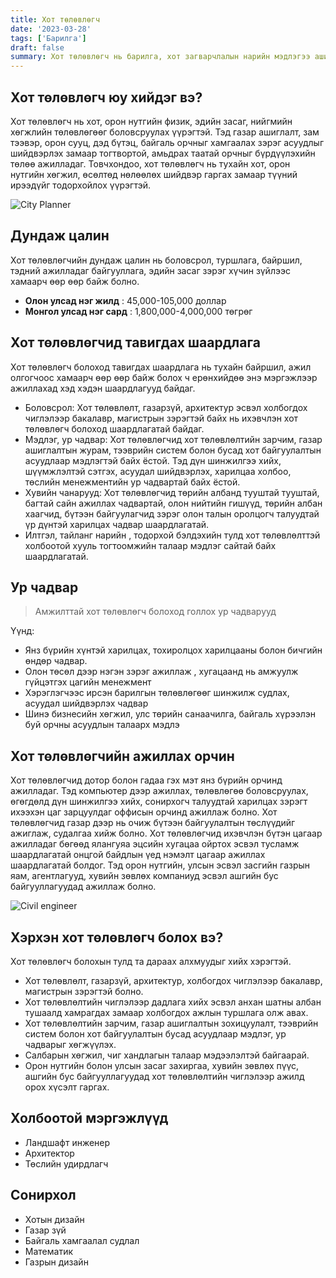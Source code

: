 ```yaml
---
title: Хот төлөвлөгч
date: '2023-03-28'
tags: ['Барилга']
draft: false
summary: Хот төлөвлөгч нь барилга, хот загварчлалын нарийн мэдлэгээ ашиглан хотын хөгжлийн бодлогод зөвлөгөө өгч, хотын хөгжлийг төлөвлөнө.
---
```


## Хот төлөвлөгч юу хийдэг вэ?

Хот төлөвлөгч нь хот, орон нутгийн физик, эдийн засаг, нийгмийн хөгжлийн төлөвлөгөөг боловсруулах үүрэгтэй. Тэд газар ашиглалт, зам тээвэр, орон сууц, дэд бүтэц, байгаль орчныг хамгаалах зэрэг асуудлыг шийдвэрлэх замаар тогтвортой, амьдрах таатай орчныг бүрдүүлэхийн төлөө ажилладаг. Товчхондоо, хот төлөвлөгч нь тухайн хот, орон нутгийн хөгжил, өсөлтөд нөлөөлөх шийдвэр гаргах замаар түүний ирээдүйг тодорхойлох үүрэгтэй.

![City Planner](https://www.worldatlas.com/r/w960-q80/upload/a6/14/9e/shutterstock-61459486.jpg)

## Дундаж цалин

Хот төлөвлөгчийн дундаж цалин нь боловсрол, туршлага, байршил, тэдний ажилладаг байгууллага, эдийн засаг зэрэг хүчин зүйлээс хамаарч өөр өөр байж болно.

- **Олон улсад нэг жилд** : 45,000-105,000 доллар
- **Монгол улсад нэг сард** : 1,800,000-4,000,000 төгрөг

## Хот төлөвлөгчид тавигдах шаардлага

Хот төлөвлөгч болоход тавигдах шаардлага нь тухайн байршил, ажил олгогчоос хамаарч өөр өөр байж болох ч ерөнхийдөө энэ мэргэжлээр ажиллахад хэд хэдэн шаардлагууд байдаг.

- Боловсрол: Хот төлөвлөлт, газарзүй, архитектур эсвэл холбогдох чиглэлээр бакалавр, магистрын зэрэгтэй байх нь ихэвчлэн хот төлөвлөгч болоход шаардлагатай байдаг.
- Мэдлэг, ур чадвар: Хот төлөвлөгчид хот төлөвлөлтийн зарчим, газар ашиглалтын журам, тээврийн систем болон бусад хот байгуулалтын асуудлаар мэдлэгтэй байх ёстой. Тэд дүн шинжилгээ хийх, шүүмжлэлтэй сэтгэх, асуудал шийдвэрлэх, харилцаа холбоо, төслийн менежментийн ур чадвартай байх ёстой.
- Хувийн чанарууд: Хот төлөвлөгчид төрийн албанд тууштай тууштай, багтай сайн ажиллах чадвартай, олон нийтийн гишүүд, төрийн албан хаагчид, бүтээн байгуулагчид зэрэг олон талын оролцогч талуудтай үр дүнтэй харилцах чадвар шаардлагатай.
- Илтгэл, тайланг нарийн , тодорхой бэлдэхийн тулд хот төлөвлөлттэй холбоотой хууль тогтоомжийн талаар мэдлэг сайтай байх шаардлагатай.

## Ур чадвар

> Амжилттай хот төлөвлөгч болоход голлох ур чадварууд

Үүнд:

- Янз бүрийн хүнтэй харилцах, тохиролцох харилцааны болон бичгийн өндөр чадвар.
- Олон төсөл дээр нэгэн зэрэг ажиллаж , хугацаанд нь амжуулж гүйцэтгэх цагийн менежмент
- Хэрэглэгчээс ирсэн барилгын төлөвлөгөөг шинжилж судлах, асуудал шийдвэрлэх чадвар
- Шинэ бизнесийн хөгжил, улс төрийн санаачилга, байгаль хүрээлэн буй орчны асуудлын талаарх мэдлэ

## Хот төлөвлөгчийн ажиллах орчин

Хот төлөвлөгчид дотор болон гадаа гэх мэт янз бүрийн орчинд ажилладаг. Тэд компьютер дээр ажиллах, төлөвлөгөө боловсруулах, өгөгдөлд дүн шинжилгээ хийх, сонирхогч талуудтай харилцах зэрэгт ихээхэн цаг зарцуулдаг оффисын орчинд ажиллаж болно. Хот төлөвлөгчид газар дээр нь очиж бүтээн байгуулалтын төслүүдийг ажиглаж, судалгаа хийж болно.
Хот төлөвлөгчид ихэвчлэн бүтэн цагаар ажилладаг бөгөөд ялангуяа эцсийн хугацаа ойртох эсвэл тусламж шаардлагатай онцгой байдлын үед нэмэлт цагаар ажиллах шаардлагатай болдог. Тэд орон нутгийн, улсын эсвэл засгийн газрын яам, агентлагууд, хувийн зөвлөх компаниуд эсвэл ашгийн бус байгууллагуудад ажиллаж болно.

![Civil engineer](https://www.planetizen.com/files/styles/featured_large/public/images/urban%20planners%20crop.jpg?itok=JxNV1d8g)

## Хэрхэн хот төлөвлөгч болох вэ?

Хот төлөвлөгч болохын тулд та дараах алхмуудыг хийх хэрэгтэй.

- Хот төлөвлөлт, газарзүй, архитектур, холбогдох чиглэлээр бакалавр, магистрын зэрэгтэй болно.
- Хот төлөвлөлтийн чиглэлээр дадлага хийх эсвэл анхан шатны албан тушаалд хамрагдах замаар холбогдох ажлын туршлага олж авах.
- Хот төлөвлөлтийн зарчим, газар ашиглалтын зохицуулалт, тээврийн систем болон хот байгуулалтын бусад асуудлаар мэдлэг, ур чадварыг хөгжүүлэх.
- Салбарын хөгжил, чиг хандлагын талаар мэдээлэлтэй байгаарай.
- Орон нутгийн болон улсын засаг захиргаа, хувийн зөвлөх пүүс, ашгийн бус байгууллагуудад хот төлөвлөлтийн чиглэлээр ажилд орох хүсэлт гаргах.

## Холбоотой мэргэжлүүд

- Ландшафт инженер
- Архитектор
- Төслийн удирдлагч

## Сонирхол

- Хотын дизайн
- Газар зүй
- Байгаль хамгаалал судлал
- Математик
- Газрын дизайн
